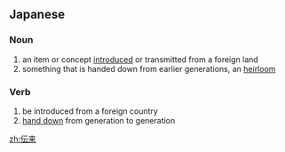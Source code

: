 ==Japanese==
{{ja-kanjitab|でん|らい|yomi=o}}

===Noun===
{{ja-noun|でんらい|kyu=傳來}}

# an item or concept [[introduced]] or transmitted from a foreign land
# something that is handed down from earlier generations, an [[heirloom]]

===Verb===
{{ja-verb-suru|でんらい|kyu=傳來}}

# be introduced from a foreign country
# [[hand down]] from generation to generation

[[zh:伝来]]